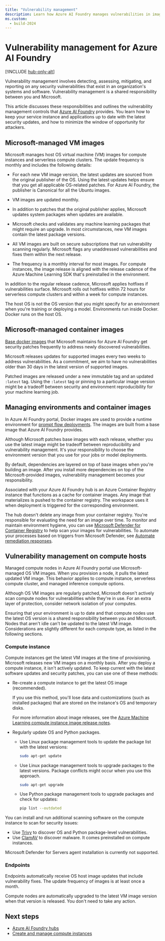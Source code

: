 ```yaml
---
title: "Vulnerability management"
description: Learn how Azure AI Foundry manages vulnerabilities in images that the service provides, and how you can get the latest security updates for the components that you manage.
ms.custom:
  - build-2024
---
```


# Vulnerability management for Azure AI Foundry

[!INCLUDE [hub-only-alt](../includes/uses-hub-only-alt)]

Vulnerability management involves detecting, assessing, mitigating, and reporting on any security vulnerabilities that exist in an organization's systems and software. Vulnerability management is a shared responsibility between you and Microsoft.

This article discusses these responsibilities and outlines the vulnerability management controls that [Azure AI Foundry](https://ai.azure.com/?cid=learnDocs) provides. You learn how to keep your service instance and applications up to date with the latest security updates, and how to minimize the window of opportunity for attackers.

## Microsoft-managed VM images

Microsoft manages host OS virtual machine (VM) images for compute instances and serverless compute clusters. The update frequency is monthly and includes the following details:

* For each new VM image version, the latest updates are sourced from the original publisher of the OS. Using the latest updates helps ensure that you get all applicable OS-related patches. For Azure AI Foundry, the publisher is Canonical for all the Ubuntu images.

* VM images are updated monthly.  

* In addition to patches that the original publisher applies, Microsoft updates system packages when updates are available.

* Microsoft checks and validates any machine learning packages that might require an upgrade. In most circumstances, new VM images contain the latest package versions.  

* All VM images are built on secure subscriptions that run vulnerability scanning regularly. Microsoft flags any unaddressed vulnerabilities and fixes them within the next release.  

* The frequency is a monthly interval for most images. For compute instances, the image release is aligned with the release cadence of the Azure Machine Learning SDK that's preinstalled in the environment.

In addition to the regular release cadence, Microsoft applies hotfixes if vulnerabilities surface. Microsoft rolls out hotfixes within 72 hours for serverless compute clusters and within a week for compute instances.

<Note>
The host OS is not the OS version that you might specify for an environment when you're training or deploying a model. Environments run inside Docker. Docker runs on the host OS.
</Note>

## Microsoft-managed container images

[Base docker images](https://github.com/Azure/AzureML-Containers) that Microsoft maintains for Azure AI Foundry get security patches frequently to address newly discovered vulnerabilities.  

Microsoft releases updates for supported images every two weeks to address vulnerabilities. As a commitment, we aim to have no vulnerabilities older than 30 days in the latest version of supported images.

Patched images are released under a new immutable tag and an updated `:latest` tag. Using the `:latest` tag or pinning to a particular image version might be a tradeoff between security and environment reproducibility for your machine learning job.

## Managing environments and container images  

In Azure AI Foundry portal, Docker images are used to provide a runtime environment for [prompt flow deployments](../how-to/flow-deploy). The images are built from a base image that Azure AI Foundry provides.

Although Microsoft patches base images with each release, whether you use the latest image might be tradeoff between reproducibility and vulnerability management. It's your responsibility to choose the environment version that you use for your jobs or model deployments.  

By default, dependencies are layered on top of base images when you're building an image. After you install more dependencies on top of the Microsoft-provided images, vulnerability management becomes your responsibility.  

Associated with your Azure AI Foundry hub is an Azure Container Registry instance that functions as a cache for container images. Any image that materializes is pushed to the container registry. The workspace uses it when deployment is triggered for the corresponding environment.

The hub doesn't delete any image from your container registry. You're responsible for evaluating the need for an image over time. To monitor and maintain environment hygiene, you can use [Microsoft Defender for Container Registry](/azure/defender-for-cloud/defender-for-container-registries-usage) to help scan your images for vulnerabilities. To automate your processes based on triggers from Microsoft Defender, see [Automate remediation responses](/azure/defender-for-cloud/workflow-automation).


## Vulnerability management on compute hosts

Managed compute nodes in Azure AI Foundry portal use Microsoft-managed OS VM images. When you provision a node, it pulls the latest updated VM image. This behavior applies to compute instance, serverless compute cluster, and managed inference compute options.

Although OS VM images are regularly patched, Microsoft doesn't actively scan compute nodes for vulnerabilities while they're in use. For an extra layer of protection, consider network isolation of your computes.
  
Ensuring that your environment is up to date and that compute nodes use the latest OS version is a shared responsibility between you and Microsoft. Nodes that aren't idle can't be updated to the latest VM image. Considerations are slightly different for each compute type, as listed in the following sections.

### Compute instance

Compute instances get the latest VM images at the time of provisioning. Microsoft releases new VM images on a monthly basis. After you deploy a compute instance, it isn't actively updated. To keep current with the latest software updates and security patches, you can use one of these methods:

* Re-create a compute instance to get the latest OS image (recommended).

  If you use this method, you'll lose data and customizations (such as installed packages) that are stored on the instance's OS and temporary disks.
  
  For more information about image releases, see the [Azure Machine Learning compute instance image release notes](/azure/machine-learning/azure-machine-learning-ci-image-release-notes).

* Regularly update OS and Python packages.

  * Use Linux package management tools to update the package list with the latest versions:

    ```bash
    sudo apt-get update
    ```

  * Use Linux package management tools to upgrade packages to the latest versions. Package conflicts might occur when you use this approach.

    ```bash
    sudo apt-get upgrade
    ```

  * Use Python package management tools to upgrade packages and check for updates:

    ```bash
    pip list --outdated
    ```

You can install and run additional scanning software on the compute instance to scan for security issues:

* Use [Trivy](https://github.com/aquasecurity/trivy) to discover OS and Python package-level vulnerabilities.
* Use [ClamAV](https://www.clamav.net/) to discover malware. It comes preinstalled on compute instances.

Microsoft Defender for Servers agent installation is currently not supported.

### Endpoints

Endpoints automatically receive OS host image updates that include vulnerability fixes. The update frequency of images is at least once a month.

Compute nodes are automatically upgraded to the latest VM image version when that version is released. You don't need to take any action.  

## Next steps

* [Azure AI Foundry hubs](ai-resources)
* [Create and manage compute instances](../how-to/create-manage-compute)
